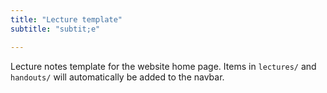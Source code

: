 ```yaml
---
title: "Lecture template"
subtitle: "subtit;e"

---
```


Lecture notes template for the website home page.  Items in `lectures/` and `handouts/` will automatically be added to the navbar.